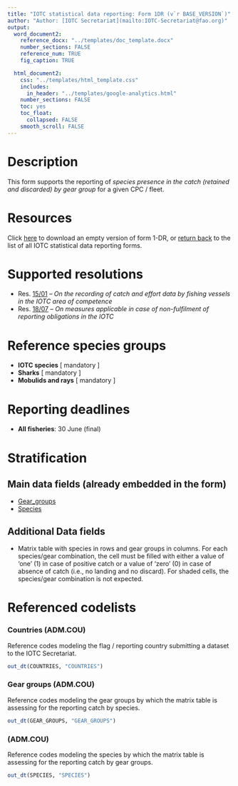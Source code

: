 ```yaml
---
title: "IOTC statistical data reporting: Form 1DR (v`r BASE_VERSION`)"
author: "Author: [IOTC Secretariat](mailto:IOTC-Secretariat@fao.org)" 
output:
  word_document2:
    reference_docx: "../templates/doc_template.docx"
    number_sections: FALSE
    reference_num: TRUE
    fig_caption: TRUE

  html_document2:
    css: "../templates/html_template.css"
    includes: 
      in_header: "../templates/google-analytics.html"
    number_sections: FALSE
    toc: yes
    toc_float:
      collapsed: FALSE
    smooth_scroll: FALSE
---
```

  
# Description
  
This form supports the reporting of *species presence in the catch (retained and discarded) by gear group* for a given CPC / fleet.

# Resources

Click [here](https://data.iotc.org/reference/latest/forms/Form-1DR.xlsx) to download an empty version of form 1-DR, or [return back](..) to the list of all IOTC statistical data reporting forms.

# Supported resolutions

- Res. [15/01](https://www.iotc.org/cmm/resolution-1501-recording-catch-and-effort-data-fishing-vessels-iotc-area-competence) -- _On the recording of catch and effort data by fishing vessels in the IOTC area of competence_
- Res. [18/07](https://www.iotc.org/cmm/resolution-1807-measures-applicable-case-non-fulfilment-reporting-obligations-iotc) -- _On measures applicable in case of non-fulfilment of reporting obligations in the IOTC_

# Reference species groups

-   **IOTC species** [ mandatory ]
-   **Sharks** [ mandatory ]
-   **Mobulids and rays** [ mandatory ]


# Reporting deadlines

-   **All fisheries**: 30 June (final)

# Stratification

## Main data fields (already embedded in the form)

-   [Gear_groups](#GEAR_GROUPS)
-   [Species](#allSpecies)

## Additional Data fields

-  Matrix table with species in rows and gear groups in columns. For each species/gear combination, the cell must be filled with either a value of 'one' (1) in case of positive catch or a value of 'zero' (0) in case of absence of catch (i.e., no landing and no discard). For shaded cells, the species/gear combination is not expected. 

# Referenced codelists

### Countries (ADM.COU) {#countries}

Reference codes modeling the flag / reporting country submitting a dataset to the IOTC Secretariat.

```r
out_dt(COUNTRIES, "COUNTRIES")
```

### Gear groups (ADM.COU) {#gear_groups}

Reference codes modeling the gear groups by which the matrix table is assessing for the reporting catch by species.

```r
out_dt(GEAR_GROUPS, "GEAR_GROUPS")
```

###  (ADM.COU) {#gear_groups}

Reference codes modeling the species by which the matrix table is assessing for the reporting catch by gear groups.

```r
out_dt(SPECIES, "SPECIES")
```
